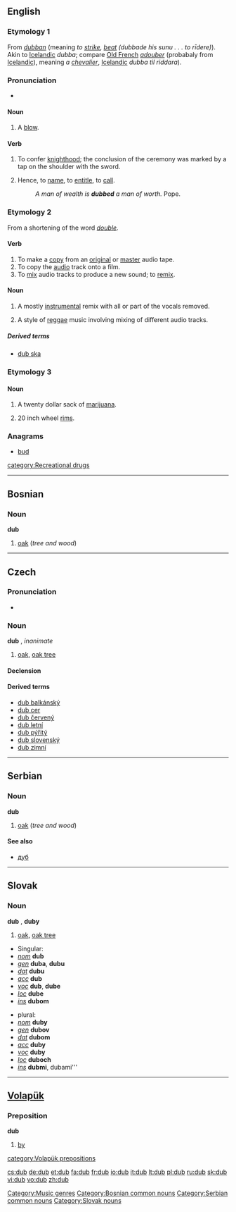 ==English==
{{webster}}

===Etymology 1===
From {{OE.}} ''[[dubban]]'' (meaning ''to [[strike]], [[beat]] (dubbade his sunu . . . to rīdere)''). Akin to [[Icelandic]] ''dubba''; compare [[Old French]] ''[[adouber]]'' (probabaly from [[Icelandic]]), meaning ''a [[chevalier]]'', [[Icelandic]] ''dubba til riddara'').

===Pronunciation===
*{{rhymes|ʌb}}

====Noun====
{{en-noun}}

# {{obsolete}} A [[blow]].

====Verb====
{{en-verb|dub|b|ing}}

#{{transitive}} To confer [[knighthood]]; the conclusion of the ceremony was marked by a tap on the shoulder with the sword. 
#Hence, to [[name]], to [[entitle]], to [[call]].
#:''A man of wealth is '''dubbed''' a man of worth.'' Pope.

===Etymology 2===
From a shortening of the word ''[[double]]''.

====Verb====
{{en-verb|dub|b|ing}}

# To make a [[copy]] from an [[original]] or [[master]] audio tape.
# To copy the [[audio]] track onto a film.
# To [[mix]] audio tracks to produce a new sound; to [[remix]].

====Noun====
{{en-noun|-}}

# {{music}} A mostly [[instrumental]] remix with all or part of the vocals removed.
# {{music}} A style of [[reggae]] music involving mixing of different audio tracks.

=====Derived terms=====
*[[dub ska]]

===Etymology 3===

====Noun====
{{en-noun}}

# {{slang}} A twenty dollar sack of [[marijuana]].
# {{slang}} 20 inch wheel [[rims]].

===Anagrams===
*[[bud]]

[[Category:Music genres]]
[[category:Recreational drugs]]

----

==Bosnian==

===Noun===
'''dub''' {{m}}

# [[oak]] (''tree and wood'')

[[Category:Bosnian common nouns]]

----

==Czech==

===Pronunciation===
* {{IPA|/dup/}}

===Noun===
'''dub''' {{m}}, ''inanimate''

# [[oak]], [[oak tree]]

====Declension====
{{cs-noun|dub|dubu|dubu|dub|dube|dubu|dubem|duby|dubů|dubům|duby|duby|dubech|duby}}

====Derived terms====
* [[dub balkánský]]
* [[dub cer]]
* [[dub červený]]
* [[dub letní]]
* [[dub pýřitý]]
* [[dub slovenský]]
* [[dub zimní]]

----

==Serbian==

===Noun===
'''dub''' {{m}}

# [[oak]] (''tree and wood'')

====See also====
*[[дуб#Serbian|дуб]]

[[Category:Serbian common nouns]]

----

==Slovak==

===Noun===
'''dub''' {{m}}, '''duby''' {{p}}

#[[oak]], [[oak tree]]

*Singular:
* ''[[nominative|nom]]'' '''dub'''
* ''[[genitive|gen]]'' '''duba''', '''dubu'''
* ''[[dative|dat]]'' '''dubu'''
* ''[[accusative|acc]]'' '''dub'''
* ''[[vocative|voc]]'' '''dub''', '''dube'''
* ''[[locative|loc]]'' '''dube'''
* ''[[instrumental|ins]]'' '''dubom'''

*plural:
* ''[[nominative|nom]]'' '''duby'''
* ''[[genitive|gen]]'' '''dubov'''
* ''[[dative|dat]]'' '''dubom'''
* ''[[accusative|acc]]'' '''duby'''
* ''[[vocative|voc]]'' '''duby'''
* ''[[locative|loc]]'' '''duboch'''
* ''[[instrumental|ins]]'' '''dubmi''', dubami'''

[[Category:Slovak nouns]]

----

==[[Volapük]]==

===Preposition===
'''dub'''

# [[by]]

[[category:Volapük prepositions]]

[[cs:dub]]
[[de:dub]]
[[et:dub]]
[[fa:dub]]
[[fr:dub]]
[[io:dub]]
[[it:dub]]
[[lt:dub]]
[[pl:dub]]
[[ru:dub]]
[[sk:dub]]
[[vi:dub]]
[[vo:dub]]
[[zh:dub]]